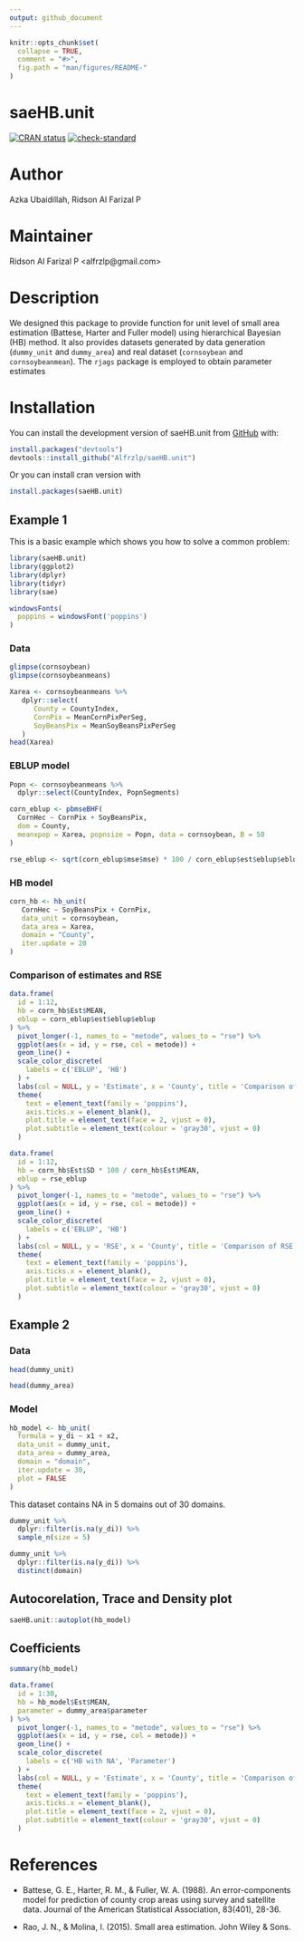 ```yaml
---
output: github_document
---
```


```r
knitr::opts_chunk$set(
  collapse = TRUE,
  comment = "#>",
  fig.path = "man/figures/README-"
)
```

# saeHB.unit

<!-- badges: start -->

[![CRAN status](https://www.r-pkg.org/badges/version/saeHB.unit)](https://CRAN.R-project.org/package=saeHB.unit) [![check-standard](https://github.com/Alfrzlp/saeHB.unit/actions/workflows/check-standard.yaml/badge.svg)](https://github.com/Alfrzlp/saeHB.unit/actions/workflows/check-standard.yaml)

<!-- badges: end -->

# Author

Azka Ubaidillah, Ridson Al Farizal P

# Maintainer

Ridson Al Farizal P \<alfrzlp\@gmail.com\>

# Description

We designed this package to provide function for unit level of small area estimation (Battese, Harter and Fuller model) using hierarchical Bayesian (HB) method. It also provides datasets generated by data generation (`dummy_unit` and `dummy_area`) and real dataset (`cornsoybean` and `cornsoybeanmean`). The `rjags` package is employed to obtain parameter estimates

# Installation

You can install the development version of saeHB.unit from [GitHub](https://github.com/) with:

```r
install.packages("devtools")
devtools::install_github("Alfrzlp/saeHB.unit")
```

Or you can install cran version with

```r
install.packages(saeHB.unit)
```

## Example 1

This is a basic example which shows you how to solve a common problem:

```r
library(saeHB.unit)
library(ggplot2)
library(dplyr)
library(tidyr)
library(sae)

windowsFonts(
  poppins = windowsFont('poppins')
)
```

### Data
```r
glimpse(cornsoybean)
glimpse(cornsoybeanmeans)
```

```r
Xarea <- cornsoybeanmeans %>%
   dplyr::select(
      County = CountyIndex,
      CornPix = MeanCornPixPerSeg,
      SoyBeansPix = MeanSoyBeansPixPerSeg
   )
head(Xarea)
```
### EBLUP model
```r
Popn <- cornsoybeanmeans %>% 
  dplyr::select(CountyIndex, PopnSegments)

corn_eblup <- pbmseBHF(
  CornHec ~ CornPix + SoyBeansPix,
  dom = County,
  meanxpop = Xarea, popnsize = Popn, data = cornsoybean, B = 50
)

rse_eblup <- sqrt(corn_eblup$mse$mse) * 100 / corn_eblup$est$eblup$eblup

```

### HB model
```r
corn_hb <- hb_unit(
   CornHec ~ SoyBeansPix + CornPix,
   data_unit = cornsoybean,
   data_area = Xarea,
   domain = "County",
   iter.update = 20
)
```

### Comparison of estimates and RSE
```r
data.frame(
  id = 1:12,
  hb = corn_hb$Est$MEAN,
  eblup = corn_eblup$est$eblup$eblup
) %>%
  pivot_longer(-1, names_to = "metode", values_to = "rse") %>%
  ggplot(aes(x = id, y = rse, col = metode)) +
  geom_line() +
  scale_color_discrete(
    labels = c('EBLUP', 'HB')
  ) +
  labs(col = NULL, y = 'Estimate', x = 'County', title = 'Comparison of estimates') +
  theme(
    text = element_text(family = 'poppins'),
    axis.ticks.x = element_blank(),
    plot.title = element_text(face = 2, vjust = 0),
    plot.subtitle = element_text(colour = 'gray30', vjust = 0)
  )
```

```r
data.frame(
  id = 1:12,
  hb = corn_hb$Est$SD * 100 / corn_hb$Est$MEAN,
  eblup = rse_eblup
) %>%
  pivot_longer(-1, names_to = "metode", values_to = "rse") %>%
  ggplot(aes(x = id, y = rse, col = metode)) +
  geom_line() +
  scale_color_discrete(
    labels = c('EBLUP', 'HB')
  ) +
  labs(col = NULL, y = 'RSE', x = 'County', title = 'Comparison of RSE') +
  theme(
    text = element_text(family = 'poppins'),
    axis.ticks.x = element_blank(),
    plot.title = element_text(face = 2, vjust = 0),
    plot.subtitle = element_text(colour = 'gray30', vjust = 0)
  )
```

## Example 2

### Data

```r
head(dummy_unit)
```

```r
head(dummy_area)
```
### Model
```r
hb_model <- hb_unit(
  formula = y_di ~ x1 + x2,
  data_unit = dummy_unit,
  data_area = dummy_area,
  domain = "domain",
  iter.update = 30,
  plot = FALSE
)
```

This dataset contains NA in 5 domains out of 30 domains.
```r
dummy_unit %>% 
  dplyr::filter(is.na(y_di)) %>% 
  sample_n(size = 5)
```
```r
dummy_unit %>% 
  dplyr::filter(is.na(y_di)) %>% 
  distinct(domain)
```


## Autocorelation, Trace and Density plot
```r
saeHB.unit::autoplot(hb_model)
```

## Coefficients
```r
summary(hb_model)
```

```r
data.frame(
  id = 1:30,
  hb = hb_model$Est$MEAN,
  parameter = dummy_area$parameter
) %>%
  pivot_longer(-1, names_to = "metode", values_to = "rse") %>%
  ggplot(aes(x = id, y = rse, col = metode)) +
  geom_line() +
  scale_color_discrete(
    labels = c('HB with NA', 'Parameter')
  ) +
  labs(col = NULL, y = 'Estimate', x = 'County', title = 'Comparison of estimates') +
  theme(
    text = element_text(family = 'poppins'),
    axis.ticks.x = element_blank(),
    plot.title = element_text(face = 2, vjust = 0),
    plot.subtitle = element_text(colour = 'gray30', vjust = 0)
  )
```

# References

-   Battese, G. E., Harter, R. M., & Fuller, W. A. (1988). An error-components model for prediction of county crop areas using survey and satellite data. Journal of the American Statistical Association, 83(401), 28-36.

-   Rao, J. N., & Molina, I. (2015). Small area estimation. John Wiley & Sons.
